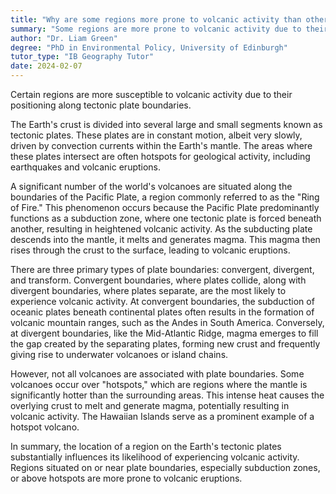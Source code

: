 ```yaml
---
title: "Why are some regions more prone to volcanic activity than others?"
summary: "Some regions are more prone to volcanic activity due to their location on tectonic plate boundaries."
author: "Dr. Liam Green"
degree: "PhD in Environmental Policy, University of Edinburgh"
tutor_type: "IB Geography Tutor"
date: 2024-02-07
---
```


Certain regions are more susceptible to volcanic activity due to their positioning along tectonic plate boundaries.

The Earth's crust is divided into several large and small segments known as tectonic plates. These plates are in constant motion, albeit very slowly, driven by convection currents within the Earth's mantle. The areas where these plates intersect are often hotspots for geological activity, including earthquakes and volcanic eruptions.

A significant number of the world's volcanoes are situated along the boundaries of the Pacific Plate, a region commonly referred to as the "Ring of Fire." This phenomenon occurs because the Pacific Plate predominantly functions as a subduction zone, where one tectonic plate is forced beneath another, resulting in heightened volcanic activity. As the subducting plate descends into the mantle, it melts and generates magma. This magma then rises through the crust to the surface, leading to volcanic eruptions.

There are three primary types of plate boundaries: convergent, divergent, and transform. Convergent boundaries, where plates collide, along with divergent boundaries, where plates separate, are the most likely to experience volcanic activity. At convergent boundaries, the subduction of oceanic plates beneath continental plates often results in the formation of volcanic mountain ranges, such as the Andes in South America. Conversely, at divergent boundaries, like the Mid-Atlantic Ridge, magma emerges to fill the gap created by the separating plates, forming new crust and frequently giving rise to underwater volcanoes or island chains.

However, not all volcanoes are associated with plate boundaries. Some volcanoes occur over "hotspots," which are regions where the mantle is significantly hotter than the surrounding areas. This intense heat causes the overlying crust to melt and generate magma, potentially resulting in volcanic activity. The Hawaiian Islands serve as a prominent example of a hotspot volcano.

In summary, the location of a region on the Earth's tectonic plates substantially influences its likelihood of experiencing volcanic activity. Regions situated on or near plate boundaries, especially subduction zones, or above hotspots are more prone to volcanic eruptions.
    